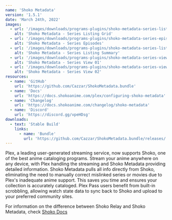 ```yaml
---
name: 'Shoko Metadata'
version: '1.5.1'
date: 'March 24th, 2022'
images:
  - url: '/images/downloads/programs-plugins/shoko-metadata-series-listing-grid.jpg'
    alt: 'Shoko Metadata - Series Listing Grid'
  - url: '/images/downloads/programs-plugins/shoko-metadata-series-episodes.jpg'
    alt: 'Shoko Metadata - Series Episodes'
  - url: '/images/downloads/programs-plugins/shoko-metadata-series-listing-summary.jpg'
    alt: 'Shoko Metadata - Series Listing Summary'
  - url: '/images/downloads/programs-plugins/shoko-metadata-series-view-01.jpg'
    alt: 'Shoko Metadata - Series View 01'
  - url: '/images/downloads/programs-plugins/shoko-metadata-series-view-02.jpg'
    alt: 'Shoko Metadata - Series View 02'
resources:
  - name: 'GitHub'
    url: 'https://github.com/Cazzar/ShokoMetadata.bundle'
  - name: 'Docs'
    url: 'https://docs.shokoanime.com/plex/configuring-shoko-metadata'
  - name: 'Changelog'
    url: 'https://docs.shokoanime.com/changelog/shoko-metadata'
  - name: 'Discord'
    url: 'https://discord.gg/vpeHDsg'
downloads:
  - text: 'Stable Build'
    links:
      - name: 'Bundle'
        url: 'https://github.com/Cazzar/ShokoMetadata.bundle/releases/'
---
```


Plex, a leading user-generated streaming service, now supports Shoko, one of the best anime cataloging programs. Stream
your anime anywhere on any device, with Plex handling the streaming and Shoko Metadata providing detailed information.
Shoko Metadata pulls all info directly from Shoko, eliminating the need to manually correct mislinked series or movies
due to Plex's inadequate anime support. This saves you time and ensures your collection is accurately cataloged. Plex
Pass users benefit from built-in scrobbling, allowing watch state data to sync back to Shoko and upload to your
preferred community sites.

For information on the difference between Shoko Relay and Shoko Metadata,
check [Shoko Docs](https://docs.shokoanime.com/plex/installing-agents-scanners)
